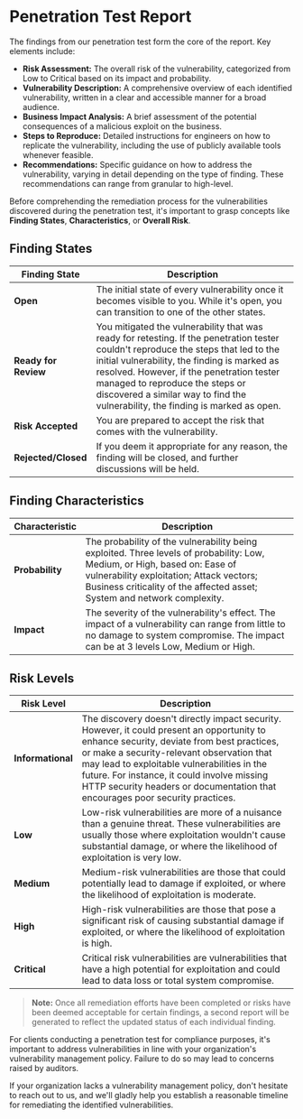 
# Penetration Test Report

The findings from our penetration test form the core of the report. Key elements include:

- **Risk Assessment:** The overall risk of the vulnerability, categorized from Low to Critical based on its impact and probability.
- **Vulnerability Description:** A comprehensive overview of each identified vulnerability, written in a clear and accessible manner for a broad audience.
- **Business Impact Analysis:** A brief assessment of the potential consequences of a malicious exploit on the business.
- **Steps to Reproduce:** Detailed instructions for engineers on how to replicate the vulnerability, including the use of publicly available tools whenever feasible.
- **Recommendations:** Specific guidance on how to address the vulnerability, varying in detail depending on the type of finding. These recommendations can range from granular to high-level.

Before comprehending the remediation process for the vulnerabilities discovered during the penetration test, it's important to grasp concepts like **Finding States**, **Characteristics**, or **Overall Risk**.

## Finding States

| Finding State    | Description                                                                                                                                                                                                                                                                                                                                                            |
| ---------------- | ---------------------------------------------------------------------------------------------------------------------------------------------------------------------------------------------------------------------------------------------------------------------------------------------------------------------------------------------------------------------- |
| **Open**             |  The initial state of every vulnerability once it becomes visible to you. While it's open, you can transition to one of the other states.                                                                                                                                                                                                                      |
| **Ready for Review** |  You mitigated the vulnerability that was ready for retesting. If the penetration tester couldn't reproduce the steps that led to the initial vulnerability, the finding is marked as resolved. However, if the penetration tester managed to reproduce the steps or discovered a similar way to find the vulnerability, the finding is marked as open. |
| **Risk Accepted**    |  You are prepared to accept the risk that comes with the vulnerability.                                                                                                                                                                                                                                                                                               |
| **Rejected/Closed**  |  If you deem it appropriate for any reason, the finding will be closed, and further discussions will be held.                                                                                                                                                                                                                                                         |

## Finding Characteristics

| Characteristic | Description                                                                                                                                                                                                                                                                                |
| -------------- | ------------------------------------------------------------------------------------------------------------------------------------------------------------------------------------------------------------------------------------------------------------------------------------------ |
| **Probability**    |  The probability of the vulnerability being exploited. Three levels of probability: Low, Medium, or High, based on:  Ease of vulnerability exploitation;  Attack vectors;  Business criticality of the affected asset;  System and network complexity. |
| **Impact**         |  The severity of the vulnerability's effect. The impact of a vulnerability can range from little to no damage to system compromise. The impact can be at 3 levels  Low, Medium or High.                                                                                    |

## Risk Levels

| Risk Level    | Description                                                                                                                                                                                                                                                                                                                                                           |
| ------------- | --------------------------------------------------------------------------------------------------------------------------------------------------------------------------------------------------------------------------------------------------------------------------------------------------------------------------------------------------------------------- |
| **Informational** | The discovery doesn't directly impact security. However, it could present an opportunity to enhance security, deviate from best practices, or make a security-relevant observation that may lead to exploitable vulnerabilities in the future. For instance, it could involve missing HTTP security headers or documentation that encourages poor security practices. |
| **Low**           | Low-risk vulnerabilities are more of a nuisance than a genuine threat. These vulnerabilities are usually those where exploitation wouldn't cause substantial damage, or where the likelihood of exploitation is very low.                                                                                                                                             |
| **Medium**        | Medium-risk vulnerabilities are those that could potentially lead to damage if exploited, or where the likelihood of exploitation is moderate.                                                                                                                                                                                                                        |
| **High**          | High-risk vulnerabilities are those that pose a significant risk of causing substantial damage if exploited, or where the likelihood of exploitation is high.                                                                                                                                                                                                         |
| **Critical**      | Critical risk vulnerabilities are vulnerabilities that have a high potential for exploitation and could lead to data loss or total system compromise.                                                                                                                                                                                                                 |

> **Note:** Once all remediation efforts have been completed or risks have been deemed acceptable for certain findings, a second report will be generated to reflect the updated status of each individual finding.

<Callout type="warning" emoji="⚠️">
  For clients conducting a penetration test for compliance purposes, it's
  important to address vulnerabilities in line with your organization's
  vulnerability management policy. Failure to do so may lead to concerns raised
  by auditors.
</Callout>

If your organization lacks a vulnerability management policy, don't hesitate to reach out to us, and we'll gladly help you establish a reasonable timeline for remediating the identified vulnerabilities.
